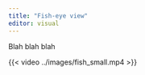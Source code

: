 ```yaml
---
title: "Fish-eye view"
editor: visual
---
```



Blah blah blah


{{< video ../images/fish_small.mp4 >}}